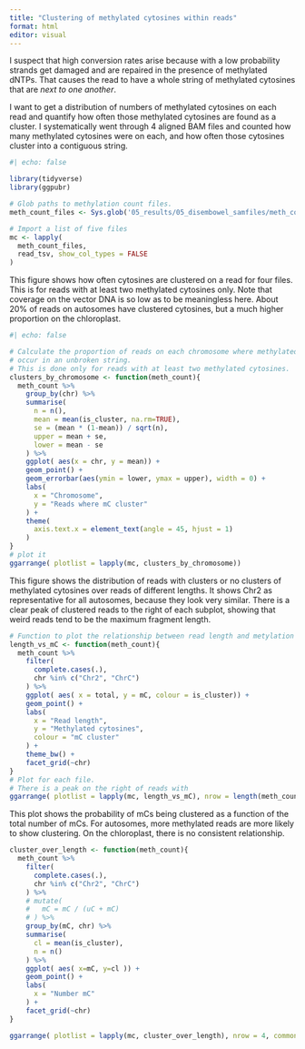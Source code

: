 ```yaml
---
title: "Clustering of methylated cytosines within reads"
format: html
editor: visual
---
```


I suspect that high conversion rates arise because with a low probability strands get damaged and are repaired in the presence of methylated dNTPs. That causes the read to have a whole string of methylated cytosines that are *next to one another*.

I want to get a distribution of numbers of methylated cytosines on each read and quantify how often those methylated cytosines are found as a cluster. I systematically went through 4 aligned BAM files and counted how many methylated cytosines were on each, and how often those cytosines cluster into a contiguous string.

```r
#| echo: false

library(tidyverse)
library(ggpubr)

# Glob paths to methylation count files.
meth_count_files <- Sys.glob('05_results/05_disembowel_samfiles/meth_counts/*tsv')

# Import a list of five files
mc <- lapply(
  meth_count_files,
  read_tsv, show_col_types = FALSE
)

```

This figure shows how often cytosines are clustered on a read for four files. This is for reads with at least two methylated cytosines only. Note that coverage on the vector DNA is so low as to be meaningless here. About 20% of reads on autosomes have clustered cytosines, but a much higher proportion on the chloroplast. 

```r
#| echo: false

# Calculate the proportion of reads on each chromosome where methylated cytosines
# occur in an unbroken string.
# This is done only for reads with at least two methylated cytosines.
clusters_by_chromosome <- function(meth_count){
  meth_count %>% 
    group_by(chr) %>% 
    summarise(
      n = n(),
      mean = mean(is_cluster, na.rm=TRUE),
      se = (mean * (1-mean)) / sqrt(n),
      upper = mean + se,
      lower = mean - se
    ) %>% 
    ggplot( aes(x = chr, y = mean)) +
    geom_point() +
    geom_errorbar(aes(ymin = lower, ymax = upper), width = 0) +
    labs(
      x = "Chromosome",
      y = "Reads where mC cluster"
    ) +
    theme(
      axis.text.x = element_text(angle = 45, hjust = 1)
    )
}
# plot it
ggarrange( plotlist = lapply(mc, clusters_by_chromosome))
```

This figure shows the distribution of reads with clusters or no clusters of methylated cytosines over reads of different lengths. It shows Chr2 as representative for all autosomes, because they look very similar. There is a clear peak of clustered reads to the right of each subplot, showing that weird reads tend to be the maximum fragment length.

```r
# Function to plot the relationship between read length and metylation level
length_vs_mC <- function(meth_count){
  meth_count %>% 
    filter( 
      complete.cases(.),
      chr %in% c("Chr2", "ChrC")
    ) %>% 
    ggplot( aes( x = total, y = mC, colour = is_cluster)) +
    geom_point() +
    labs(
      x = "Read length",
      y = "Methylated cytosines",
      colour = "mC cluster"
    ) +
    theme_bw() +
    facet_grid(~chr)
}
# Plot for each file.
# There is a peak on the right of reads with 
ggarrange( plotlist = lapply(mc, length_vs_mC), nrow = length(meth_count_files), common.legend = TRUE)
```

This plot shows the probability of mCs being clustered as a function of the total number of mCs. For autosomes, more methylated reads are more likely to show clustering. On the chloroplast, there is no consistent relationship.

```r

cluster_over_length <- function(meth_count){
  meth_count %>% 
    filter( 
      complete.cases(.),
      chr %in% c("Chr2", "ChrC")
    ) %>% 
    # mutate(
    #   mC = mC / (uC + mC)
    # ) %>% 
    group_by(mC, chr) %>% 
    summarise(
      cl = mean(is_cluster),
      n = n()
    ) %>% 
    ggplot( aes( x=mC, y=cl )) +
    geom_point() +
    labs(
      x = "Number mC"
    ) +
    facet_grid(~chr)
}

ggarrange( plotlist = lapply(mc, cluster_over_length), nrow = 4, common.legend = TRUE)

```

